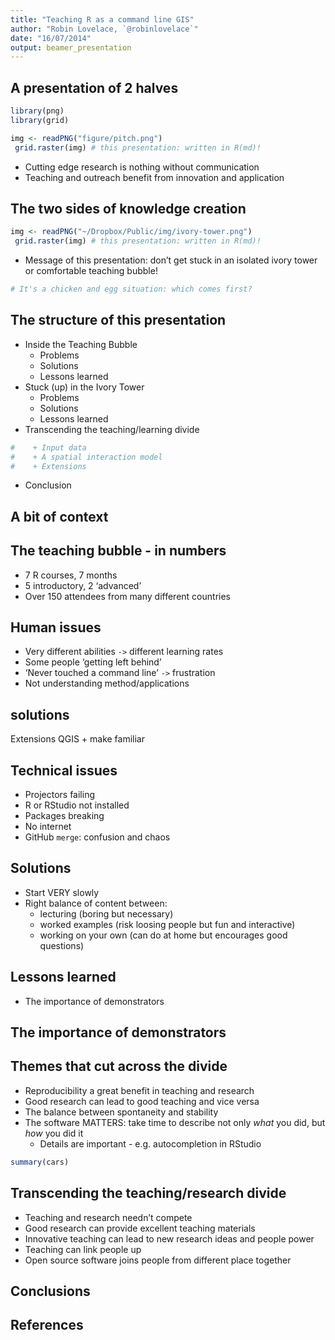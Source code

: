 ```yaml
---
title: "Teaching R as a command line GIS"
author: "Robin Lovelace, `@robinlovelace`"
date: "16/07/2014"
output: beamer_presentation
---
```


## A presentation of 2 halves

```r
library(png)
library(grid)
```

```r
img <- readPNG("figure/pitch.png")
 grid.raster(img) # this presentation: written in R(md)!
```

- Cutting edge research is nothing without communication
- Teaching and outreach benefit from innovation and application

## The two sides of knowledge creation

```r
img <- readPNG("~/Dropbox/Public/img/ivory-tower.png")
 grid.raster(img) # this presentation: written in R(md)!
```

- Message of this presentation: don't get stuck in an isolated ivory tower or
comfortable teaching bubble!

```r
# It's a chicken and egg situation: which comes first?
```

## The structure of this presentation

- Inside the Teaching Bubble
   + Problems
   + Solutions
   + Lessons learned   

- Stuck (up) in the Ivory Tower
   + Problems
   + Solutions
   + Lessons learned   

- Transcending the teaching/learning divide

```r
#    + Input data
#    + A spatial interaction model
#    + Extensions
```

- Conclusion

## A bit of context

## The teaching bubble - in numbers

- 7 R courses, 7 months
- 5 introductory, 2 'advanced'
- Over 150 attendees from many different countries

## Human issues

- Very different abilities `->` different learning rates
- Some people 'getting left behind'
- 'Never touched a command line' `->` frustration
- Not understanding method/applications

## solutions

Extensions
QGIS + make familiar

## Technical issues

- Projectors failing
- R or RStudio not installed
- Packages breaking
- No internet
- GitHub `merge`: confusion and chaos

## Solutions

- Start VERY slowly
- Right balance of content between:
    + lecturing (boring but necessary)
    + worked examples (risk loosing people but fun and interactive)
    + working on your own (can do at home but encourages good questions)
    
## Lessons learned

- The importance of demonstrators

## The importance of demonstrators

## Themes that cut across the divide

- Reproducibility a great benefit in teaching and research
- Good research can lead to good teaching and vice versa
- The balance between spontaneity and stability
- The software MATTERS: take time to describe not only *what* you did, but *how* you did it
    + Details are important - e.g. autocompletion in RStudio


```r
summary(cars)
```

## Transcending the teaching/research divide

- Teaching and research needn't compete
- Good research can provide excellent teaching materials
- Innovative teaching can lead to new research ideas and people power
- Teaching can link people up
- Open source software joins people from different place together

## Conclusions

## References

